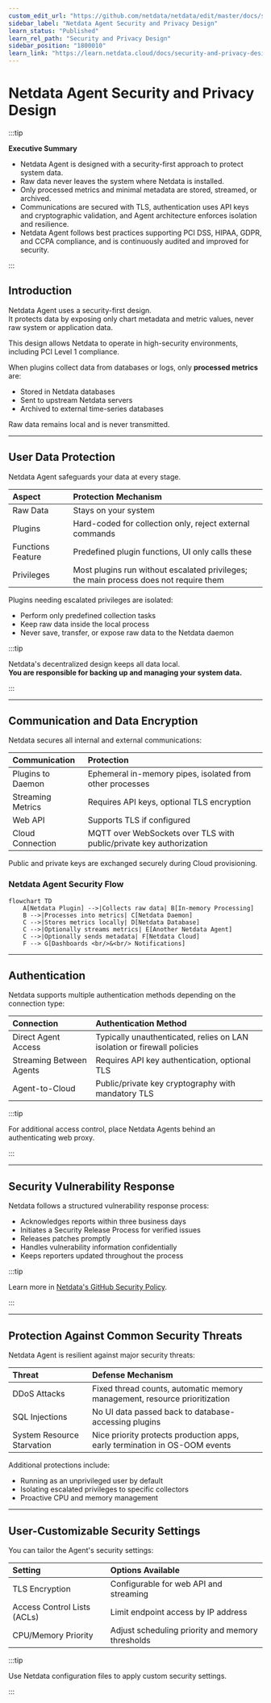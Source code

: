 ```yaml
---
custom_edit_url: "https://github.com/netdata/netdata/edit/master/docs/security-and-privacy-design/netdata-agent-security.md"
sidebar_label: "Netdata Agent Security and Privacy Design"
learn_status: "Published"
learn_rel_path: "Security and Privacy Design"
sidebar_position: "1800010"
learn_link: "https://learn.netdata.cloud/docs/security-and-privacy-design/netdata-agent-security-and-privacy-design"
---
```


# Netdata Agent Security and Privacy Design

:::tip

**Executive Summary**

- Netdata Agent is designed with a security-first approach to protect system data.
- Raw data never leaves the system where Netdata is installed.
- Only processed metrics and minimal metadata are stored, streamed, or archived.
- Communications are secured with TLS, authentication uses API keys and cryptographic validation, and Agent architecture enforces isolation and resilience.
- Netdata Agent follows best practices supporting PCI DSS, HIPAA, GDPR, and CCPA compliance, and is continuously audited and improved for security.

:::

## Introduction

Netdata Agent uses a security-first design.  
It protects data by exposing only chart metadata and metric values, never raw system or application data.

This design allows Netdata to operate in high-security environments, including PCI Level 1 compliance.

When plugins collect data from databases or logs, only **processed metrics** are:

- Stored in Netdata databases
- Sent to upstream Netdata servers
- Archived to external time-series databases

Raw data remains local and is never transmitted.

---

## User Data Protection

Netdata Agent safeguards your data at every stage.

| **Aspect**        | **Protection Mechanism**                                                              |
|:------------------|:--------------------------------------------------------------------------------------|
| Raw Data          | Stays on your system                                                                  |
| Plugins           | Hard-coded for collection only, reject external commands                              |
| Functions Feature | Predefined plugin functions, UI only calls these                                      |
| Privileges        | Most plugins run without escalated privileges; the main process does not require them |

Plugins needing escalated privileges are isolated:

- Perform only predefined collection tasks
- Keep raw data inside the local process
- Never save, transfer, or expose raw data to the Netdata daemon

:::tip

Netdata's decentralized design keeps all data local.  
**You are responsible for backing up and managing your system data.**

:::

---

## Communication and Data Encryption

Netdata secures all internal and external communications:

| **Communication** | **Protection**                                                      |
|:------------------|:--------------------------------------------------------------------|
| Plugins to Daemon | Ephemeral in-memory pipes, isolated from other processes            |
| Streaming Metrics | Requires API keys, optional TLS encryption                          |
| Web API           | Supports TLS if configured                                          |
| Cloud Connection  | MQTT over WebSockets over TLS with public/private key authorization |

Public and private keys are exchanged securely during Cloud provisioning.

### Netdata Agent Security Flow

```mermaid
flowchart TD
    A[Netdata Plugin] -->|Collects raw data| B[In-memory Processing]
    B -->|Processes into metrics| C[Netdata Daemon]
    C -->|Stores metrics locally| D[Netdata Database]
    C -->|Optionally streams metrics| E[Another Netdata Agent]
    C -->|Optionally sends metadata| F[Netdata Cloud]
    F --> G[Dashboards <br/>&<br/> Notifications]
```

---

## Authentication

Netdata supports multiple authentication methods depending on the connection type:

| **Connection**           | **Authentication Method**                                               |
|:-------------------------|:------------------------------------------------------------------------|
| Direct Agent Access      | Typically unauthenticated, relies on LAN isolation or firewall policies |
| Streaming Between Agents | Requires API key authentication, optional TLS                           |
| Agent-to-Cloud           | Public/private key cryptography with mandatory TLS                      |

:::tip

For additional access control, place Netdata Agents behind an authenticating web proxy.

:::

---

## Security Vulnerability Response

Netdata follows a structured vulnerability response process:

- Acknowledges reports within three business days
- Initiates a Security Release Process for verified issues
- Releases patches promptly
- Handles vulnerability information confidentially
- Keeps reporters updated throughout the process

:::tip

Learn more in [Netdata's GitHub Security Policy](https://github.com/netdata/netdata/security/policy).

:::

---

## Protection Against Common Security Threats

Netdata Agent is resilient against major security threats:

| **Threat**                 | **Defense Mechanism**                                                      |
|:---------------------------|:---------------------------------------------------------------------------|
| DDoS Attacks               | Fixed thread counts, automatic memory management, resource prioritization  |
| SQL Injections             | No UI data passed back to database-accessing plugins                       |
| System Resource Starvation | Nice priority protects production apps, early termination in OS-OOM events |

Additional protections include:

- Running as an unprivileged user by default
- Isolating escalated privileges to specific collectors
- Proactive CPU and memory management

---

## User-Customizable Security Settings

You can tailor the Agent's security settings:

| **Setting**                 | **Options Available**                            |
|:----------------------------|:-------------------------------------------------|
| TLS Encryption              | Configurable for web API and streaming           |
| Access Control Lists (ACLs) | Limit endpoint access by IP address              |
| CPU/Memory Priority         | Adjust scheduling priority and memory thresholds |

:::tip

Use Netdata configuration files to apply custom security settings.

:::
